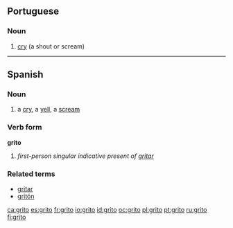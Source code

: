 ==Portuguese==
{{wikipedia|lang=pt}}

===Noun===
{{infl|pt|noun|g=m}}

# [[cry]] (a shout or scream)

{{tbot entry|Portuguese|cry|2008|October|pt}}

----

==Spanish==

===Noun===
{{es-noun-m}}

# a [[cry]], a [[yell]], a [[scream]]

===Verb form===
'''grito'''

# ''first-person singular indicative present of [[gritar]]''

===Related terms===
* [[gritar]]
* [[gritón]]

[[ca:grito]]
[[es:grito]]
[[fr:grito]]
[[io:grito]]
[[id:grito]]
[[oc:grito]]
[[pl:grito]]
[[pt:grito]]
[[ru:grito]]
[[fi:grito]]